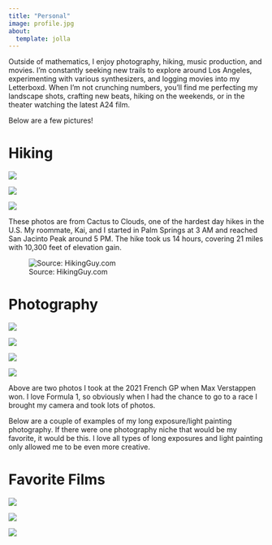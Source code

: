 ```yaml
---
title: "Personal"
image: profile.jpg
about:
  template: jolla
---
```


::: {style="text-align: left;"}
Outside of mathematics, I enjoy photography, hiking, music production, and movies. I'm constantly seeking new trails to explore around Los Angeles, experimenting with various synthesizers, and logging movies into my Letterboxd. When I'm not crunching numbers, you'll find me perfecting my landscape shots, crafting new beats, hiking on the weekends, or in the theater watching the latest A24 film.

Below are a few pictures!

# Hiking

::: {layout="[1,1,1]"}

![](IMG_2561.jpeg)

![](IMG_2566.jpeg)

![](IMG_2583.jpeg)
:::

These photos are from Cactus to Clouds, one of the hardest day hikes in the U.S. My roommate, Kai, and I started in Palm Springs at 3 AM and reached San Jacinto Peak around 5 PM. The hike took us 14 hours, covering 21 miles with 10,300 feet of elevation gain.

![Source: HikingGuy.com](cactus-to-clouds-sections.jpg)

# Photography

::: {layout="[[1,1],[1,1]]"}

![](IMG_3717.jpg)

![](IMG_3709.jpg)

![](IMG_2885.jpg)

![](IMG_4826.jpeg)
:::

Above are two photos I took at the 2021 French GP when Max Verstappen won. I love Formula 1, so obviously when I had the chance to go to a race I brought my camera and took lots of photos. 

Below are a couple of examples of my long exposure/light painting photography. If there were one photography niche that would be my favorite, it would be this. I love all types of long exposures and light painting only allowed me to be even more creative.

# Favorite Films

::: {layout="[1,1,1]"}

![](GS_OLD_KEYART_DIGITAL_FIN01.width-800.jpg)

![](H20672-L129598470.jpg)

![](MV5BMTUxNzc0OTIxMV5BMl5BanBnXkFtZTgwNDI3NzU2NDE@._V1_.jpg)
:::

:::

